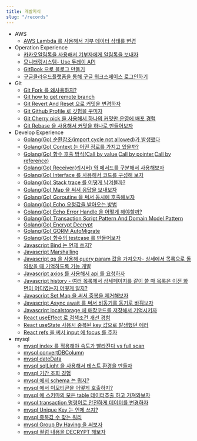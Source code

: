 ```yaml
---
title: 개발지식
slug: "/records"
---
```



* AWS
    * [AWS Lambda 를 사용해서 기부 데이터 상태를 변경](https://gwiyeomgo.github.io/etc/aws/2021-12-28-develop-awsLambda)
* Operation Experience
    * [카카오알림톡을 사용해서 기부자에게 알림톡을 보내자](https://gwiyeomgo.github.io/etc/2021-08-12-etc-Kakao-NotificationTalk)
    * [모니터링시스템- Use 두레이 API](https://gwiyeomgo.github.io/etc/2022-01-04-etc-doorayAPI)
    * [GitBook 으로 블로그 만들기](https://gwiyeomgo.github.io/etc/2021-12-31-etc-createGitBook)
    * [구글클라우드플랫폼을 통해 구글 워크스페이스 로그인하기](https://gwiyeomgo.github.io/etc/2022-01-07-etc-gooleCloudPlatformMakeProject)
* Git
    * [Git Fork 를 왜사용하지?](https://gwiyeomgo.github.io/git/2021-06-20-git-fork)
    * [Git how to get remote branch ](https://gwiyeomgo.github.io/git/2022-03-03-git-howtogetremotebranch)
    * [Git Revert And Reset 으로 커밋을 변경하자](https://gwiyeomgo.github.io/git/2022-03-09-git-RevertAndReset)
    * [Git Github Profile 로 깃험을 꾸미자](https://gwiyeomgo.github.io/git/2022-03-21-githubProfile)
    * [Git Cherry pick 을 사용해서 하나의 커밋만 운영에 배포 경험](https://gwiyeomgo.github.io/git/2022-04-11-git-cherry-pick)
    * [Git Rebase 을 사용해서 커밋을 하나로 만들어보자](https://gwiyeomgo.github.io/git/2022-04-13-git-rebase)
* Develop Experience
    * [Golang(Go) 순환참조(import cycle not allowed)가 발생했다](https://gwiyeomgo.github.io/golang/2021-08-12-go-importCycleNotAllowed)
    * [Golang(Go) Context 는 어떤 정로를 가지고 있을까?](https://gwiyeomgo.github.io/golang/2021-08-19-Context)
    * [Golang(Go) 함수 호출 방식(Call by value,Call by pointer,Call by reference)](https://gwiyeomgo.github.io/golang/2021-08-22-go-functionCall)
    * [Golang(Go) Receiver(리시버) 와 메서드를 구분해서 사용해보자](https://gwiyeomgo.github.io/golang/2021-08-22-go-Receiver)
    * [Golang(Go) Interface 를 사용해서 코드를 구성해 보자](https://gwiyeomgo.github.io/golang/2022-02-08-go-interface)
    * [Golang(Go) Stack trace 를 어떻게 남겨볼까?](https://gwiyeomgo.github.io/golang/2022-02-09-go-stacktrace)
    * [Golang(Go) Map 을 써서 응답을 보내보자](https://gwiyeomgo.github.io/golang/2022-03-09-go-map)
    * [Golang(Go) Goroutine 을 써서 동시에 호출해보자](https://gwiyeomgo.github.io/golang/2022-03-09-goroutine)
    * [Golang(Go) Echo  요청값을 받아오는 방법](https://gwiyeomgo.github.io/golang/2022-03-23-jsonDataBind-use-echo)
    * [Golang(Go) Echo Error Handle 을 어떻게 해야할까?](https://gwiyeomgo.github.io/golang/2022-03-24-go-errorHandle)
    * [Golang(Go) Transaction Script Pattern And Domain Model Pattern](https://gwiyeomgo.github.io/golang/2022-04-03-transactionScriptPattern)
    * [Golang(Go) Encrypt Decrypt](https://gwiyeomgo.github.io/golang/2022-04-05-go-Encrypt-Decrypt)
    * [Golang(Go) GORM AutoMigrate](https://gwiyeomgo.github.io/golang/2022-04-25-go-gorm-AutoMigrate)
    * [Golang(Go) 함수의 testcase 를 만들어보자](https://gwiyeomgo.github.io/golang/2022-05-23-go-testcase)
    * [Javascript Bind 는 언제 쓰지?](https://gwiyeomgo.github.io/javascript/2021-06-06-javascript-bind)
    * [Javascript Marshalling](https://gwiyeomgo.github.io/javascript/2021-08-05-javascript-Marshalling)
    * [Javascript qs 을 사용해 query param 값을 가져오자- 상세에서 목록으로 돌와왔을 때 기억하도록 기능 개발](https://gwiyeomgo.github.io/javascript/2021-08-05-javascript-qs)
    * [Javascript axios 를 사용해서 api 를 요청하자](https://gwiyeomgo.github.io/javascript/2021-10-14-javascript-axios)
    * [Javascript history - 여러 목록에서 상세페이지를 같이 쓸 때 목록은 이전 화면이 어디였는지 어떻게 알지?](https://gwiyeomgo.github.io/javascript/2021-12-24-javascript-history)
    * [Javascript Set Map 을 써서 중복을 제거해보자](https://gwiyeomgo.github.io/javascript/2022-04-04-javascript-function-Set-Map)
    * [Javascript Async await 를 써서 비동기를 동기로 바꿔보자](https://gwiyeomgo.github.io/javascript/2022-04-11-javascript-asnyc-await)
    * [Javascript localstorage 에 매장코드를 저장해서 기억시키자](https://gwiyeomgo.github.io/javascript/2022-06-09-javascript-localstorage)
    * [React useEffect 로 검색조건 개선 경험](https://gwiyeomgo.github.io/javascript/react/2021-07-30-react-howToGetSearchParams)
    * [React useState 사용시 중복된 key 값으로 발생했던 에러](https://gwiyeomgo.github.io/javascript/react/2022-03-31-react-api-responseData-processing)
    * [React refs 을 써서 input 에 focus 를 주자](https://gwiyeomgo.github.io/javascript/react/2022-04-06-react-refs)
* mysql
    * [mysql index 를 적용해야 속도가 빨라진다 vs full scan](https://gwiyeomgo.github.io/mysql/2021-04-22-sql-dbIndex)
    * [mysql convertDBColumn](https://gwiyeomgo.github.io/mysql/2021-04-28-sql-convertDBcolumn)
    * [mysql dateData](https://gwiyeomgo.github.io/mysql/2021-06-19-sql-dateData)
    * [mysql sqlLight 을 사용해서 테스트 환경을 만들자](https://gwiyeomgo.github.io/mysql/2021-06-19-sql-gotestcaseEnvironment)
    * [mysql 기간 조회 경험](https://gwiyeomgo.github.io/mysql/2021-06-21-sql-searchDataInPeriod)
    * [mysql 에서 schema 는 뭐지?](https://gwiyeomgo.github.io/mysql/2021-07-29-sql-schema)
    * [mysql 에서 이모티콘을 어떻게 호출하지?](https://gwiyeomgo.github.io/mysql/2021-08-05-sql-SaveEmojis)
    * [mysql 에 스키마의 모든 table 데이터추출 하고 가져와보자](https://gwiyeomgo.github.io/mysql/2021-11-25-sql-extract-data)
    * [mysql transaction 명령어로 안전하게 데이터를 변경하자](https://gwiyeomgo.github.io/mysql/2021-12-24-sql-transaction)
    * [mysql Unique Key 는 언제 쓰지?](https://gwiyeomgo.github.io/mysql/2022-02-06-sql-uniquekey)
    * [mysql 중복값 수 찾는 쿼리](https://gwiyeomgo.github.io/mysql/2022-04-01-sql-Find-duplicate-values-counts)
    * [mysql Group By Having 을 써보자](https://gwiyeomgo.github.io/mysql/2022-06-08-sql-groupByHaving)
    * [mysql 컬럼 내용을 DECRYPT 해보자](https://gwiyeomgo.github.io/mysql/2022-06-08-sql-AES_DECRYPT)




